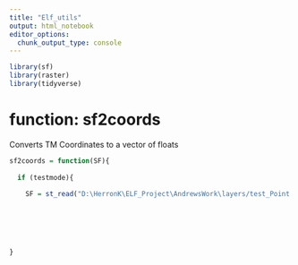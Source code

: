 ```yaml
---
title: "Elf_utils"
output: html_notebook
editor_options: 
  chunk_output_type: console
---
```


```r


library(sf)
library(raster)
library(tidyverse)

```

# function: sf2coords

Converts TM Coordinates to a vector of floats


```r

sf2coords = function(SF){
  
  if (testmode){
    
    SF = st_read("D:\HerronK\ELF_Project\AndrewsWork\layers/test_Point.shp")
  
  
  
  
  
  
}






```

